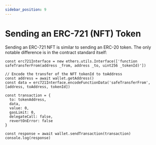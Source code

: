 ```yaml
---
sidebar_position: 9
---
```


# Sending an ERC-721 (NFT) Token

Sending an ERC-721 NFT is similar to sending an ERC-20 token.
The only notable difference is in the contract standard itself:

```
const erc721Interface = new ethers.utils.Interface(['function safeTransferFrom(address _from, address _to, uint256 _tokenId)'])

// Encode the transfer of the NFT tokenId to toAddress
const address = await wallet.getAddress()
const data = erc721Interface.encodeFunctionData('safeTransferFrom', [address, toAddress, tokenId])

const transaction = {
  to: tokenAddress,
  data,
  value: 0,
  gasLimit: 0,
  delegateCall: false,
  revertOnError: false
}

const response = await wallet.sendTransaction(transaction)
console.log(response)
```
